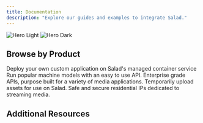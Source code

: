 ```yaml
---
title: Documentation
description: "Explore our guides and examples to integrate Salad."
---
```


<img
  className="block dark:hidden"
  src="/images/hero-light.svg"
  alt="Hero Light"
/>
<img
  className="hidden dark:block"
  src="/images/hero-dark.svg"
  alt="Hero Dark"
/>

## Browse by Product

<CardGroup cols={2}>
  <Card
    title="Container Engine (SCE)"
    icon="docker"
    href="/container-engine/introduction"
  >
    Deploy your own custom application on Salad's managed container service
  </Card>
  <Card
    title="Inference Endpoints (SIE)"
    icon="code"
    href="/inference-endpoints/introduction"
  >
    Run popular machine models with an easy to use API.
  </Card>
  <Card
    title="Managed Services"
    icon="file-shield"
    href="/managed-services/introduction"
  >
    Enterprise grade APIs, purpose built for a variety of media applications.
  </Card>
  <Card
    title="Salad Simple Storage Service (S4)"
    icon="database"
    href="/salad-simple-storage-service"
  >
    Temporarily upload assets for use on Salad.
  </Card>
  <Card
    title="Salad Gateway Service (SGS)"
    icon="house-signal"
    href="/gateway-service/introduction"
  >
    Safe and secure residential IPs dedicated to streaming media.
  </Card>
</CardGroup>

## Additional Resources

<CardGroup cols={2}>
  <Card title="Security" icon="shield" href="https://salad.com/security"></Card>
  <Card
    title="Trust Center"
    icon="building-shield"
    href="https://trust.salad.com/"
  ></Card>
  <Card
    title="Terms of Service"
    icon="scroll"
    href="https://salad.com/terms/saladcloud"
  ></Card>
  <Card
    title="Privacy Policy"
    icon="user-secret"
    href="https://salad.com/privacy"
  ></Card>
</CardGroup>

